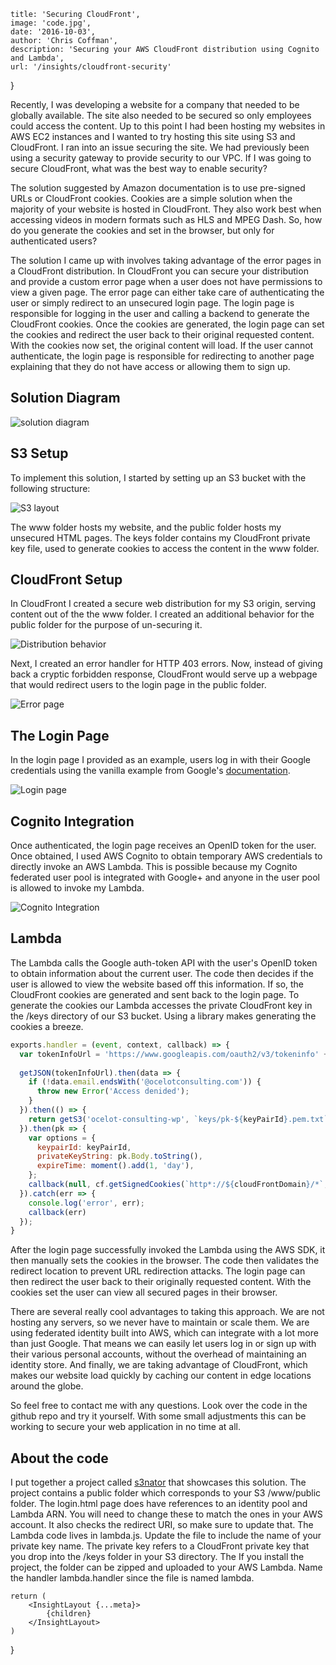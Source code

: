 
    title: 'Securing CloudFront',
    image: 'code.jpg',
    date: '2016-10-03',
    author: 'Chris Coffman',
    description: 'Securing your AWS CloudFront distribution using Cognito and Lambda',
    url: '/insights/cloudfront-security'
}

Recently, I was developing a website for a company that needed to be globally available. The site also needed to be secured so only employees could access the content. Up to this point I had been hosting my websites in AWS EC2 instances and I wanted to try hosting this site using S3 and CloudFront. I ran into an issue securing the site. We had previously been using a security gateway to provide security to our VPC. If I was going to secure CloudFront, what was the best way to enable security?

The solution suggested by Amazon documentation is to use pre-signed URLs or CloudFront cookies. Cookies are a simple solution when the majority of your website is hosted in CloudFront. They also work best when accessing videos in modern formats such as HLS and MPEG Dash. So, how do you generate the cookies and set in the browser, but only for authenticated users?

The solution I came up with involves taking advantage of the error pages in a CloudFront distribution. In CloudFront you can secure your distribution and provide a custom error page when a user does not have permissions to view a given page. The error page can either take care of authenticating the user or simply redirect to an unsecured login page. The login page is responsible for logging in the user and calling a backend to generate the CloudFront cookies. Once the cookies are generated, the login page can set the cookies and redirect the user back to their original requested content. With the cookies now set, the original content will load. If the user cannot authenticate, the login page is responsible for redirecting to another page explaining that they do not have access or allowing them to sign up.

## Solution Diagram

![solution diagram](/assets/insights/2016-10-03-cloudfront-security/flow.jpg)

## S3 Setup

To implement this solution, I started by setting up an S3 bucket with the following structure:

![S3 layout](/assets/insights/2016-10-03-cloudfront-security/heirarchy.jpg)

The www folder hosts my website, and the public folder hosts my unsecured HTML pages. The keys folder contains my CloudFront private key file, used to generate cookies to access the content in the www folder.

## CloudFront Setup

In CloudFront I created a secure web distribution for my S3 origin, serving content out of the the www folder. I created an additional behavior for the public folder for the purpose of un-securing it.

![Distribution behavior](/assets/insights/2016-10-03-cloudfront-security/behaviors.jpg)

Next, I created an error handler for HTTP 403 errors. Now, instead of giving back a cryptic forbidden response, CloudFront would serve up a webpage that would redirect users to the login page in the public folder.

![Error page](/assets/insights/2016-10-03-cloudfront-security/error_pages.jpg)

## The Login Page

In the login page I provided as an example, users log in with their Google credentials using the vanilla example from Google's [documentation](https://developers.google.com/identity/sign-in/web/).

![Login page](/assets/insights/2016-10-03-cloudfront-security/login.jpg)

## Cognito Integration

Once authenticated, the login page receives an OpenID token for the user. Once obtained, I used AWS Cognito to obtain temporary AWS credentials to directly invoke an AWS Lambda. This is possible because my Cognito federated user pool is integrated with Google+ and anyone in the user pool is allowed to invoke my Lambda.

![Cognito Integration](/assets/insights/2016-10-03-cloudfront-security/auth_providers.jpg)

## Lambda

The Lambda calls the Google auth-token API with the user's OpenID token to obtain information about the current user. The code then decides if the user is allowed to view the website based off this information. If so, the CloudFront cookies are generated and sent back to the login page. To generate the cookies our Lambda accesses the private CloudFront key in the /keys directory of our S3 bucket. Using a library makes generating the cookies a breeze.

```js
exports.handler = (event, context, callback) => {
  var tokenInfoUrl = 'https://www.googleapis.com/oauth2/v3/tokeninfo' + events.Logins['accounts.google.com'];
  
  getJSON(tokenInfoUrl).then(data => {
    if (!data.email.endsWith('@ocelotconsulting.com')) {
      throw new Error('Access denided');
    }
  }).then(() => {
    return getS3('ocelot-consulting-wp', `keys/pk-${keyPairId}.pem.txt`);
  }).then(pk => {
    var options = {
      keypairId: keyPairId,
      privateKeyString: pk.Body.toString(),
      expireTime: moment().add(1, 'day'),
    };
    callback(null, cf.getSignedCookies(`http*://${cloudFrontDomain}/*`, options));
  }).catch(err => {
    console.log('error', err);
    callback(err)
  });
}
```

After the login page successfully invoked the Lambda using the AWS SDK, it then manually sets the cookies in the browser. The code then validates the redirect location to prevent URL redirection attacks. The login page can then redirect the user back to their originally requested content. With the cookies set the user can view all secured pages in their browser.

There are several really cool advantages to taking this approach. We are not hosting any servers, so we never have to maintain or scale them. We are using federated identity built into AWS, which can integrate with a lot more than just Google. That means we can easily let users log in or sign up with their various personal accounts, without the overhead of maintaining an identity store. And finally, we are taking advantage of CloudFront, which makes our website load quickly by caching our content in edge locations around the globe.

So feel free to contact me with any questions. Look over the code in the github repo and try it yourself. With some small adjustments this can be working to secure your web application in no time at all.

## About the code

I put together a project called [s3nator](https://github.com/ocelotconsulting/s3nator) that showcases this solution. The project contains a public folder which corresponds to your S3 /www/public folder. The login.html page does have references to an identity pool and Lambda ARN. You will need to change these to match the ones in your AWS account. It also checks the redirect URI, so make sure to update that. The Lambda code lives in lambda.js. Update the file to include the name of your private key name. The private key refers to a CloudFront private key that you drop into the /keys folder in your S3 directory. The If you install the project, the folder can be zipped and uploaded to your AWS Lambda. Name the handler lambda.handler since the file is named lambda.

    return (
        <InsightLayout {...meta}>
            {children}
        </InsightLayout>
    )
}
